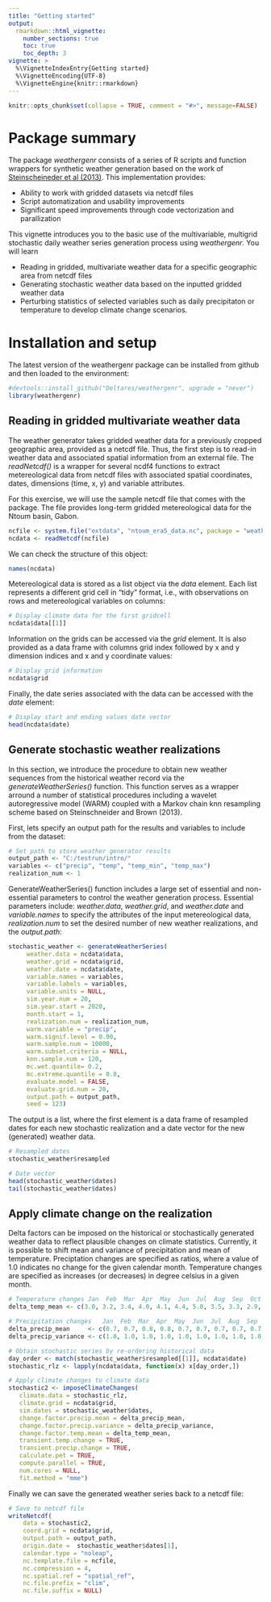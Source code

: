```yaml
---
title: "Getting started"
output:
  rmarkdown::html_vignette:
    number_sections: true
    toc: true
    toc_depth: 3
vignette: >
  %\VignetteIndexEntry{Getting started}
  %\VignetteEncoding{UTF-8}
  %\VignetteEngine{knitr::rmarkdown}
---
```


```r
knitr::opts_chunk$set(collapse = TRUE, comment = "#>", message=FALSE)
```

# Package summary

The package *weathergenr* consists of a series of R scripts and function wrappers for synthetic weather generation based on the work of [Steinscheineder et al (2013)](https://agupubs.onlinelibrary.wiley.com/doi/full/10.1002/wrcr.20528). This implementation provides:

* Ability to work with gridded datasets via netcdf files
* Script automatization and usability improvements   
* Significant speed improvements through code vectorization and parallization 

This vignette introduces you to the basic use of the multivariable, multigrid stochastic daily weather series generation process using *weathergenr*. You will learn\

* Reading in gridded, multivariate weather data for a specific geographic area from netcdf files
* Generating stochastic weather data based on the inputted gridded weather data
* Perturbing statistics of selected variables such as daily precipitaton or temperature to develop climate change scenarios.  

# Installation and setup

The latest version of the weathergenr package can be installed from github and then loaded to the environment:

```r
#devtools::install_github("Deltares/weathergenr", upgrade = "never")
library(weathergenr)
```

## Reading in gridded multivariate weather data 

The weather generator takes gridded weather data for a previously cropped geographic area, provided as a netcdf file. Thus, the first step is to read-in weather data and associated spatial information from an external file. The *readNetcdf()* is a wrapper for several ncdf4 functions to extract metereological data from netcdf files with associated spatial coordinates, dates, dimensions (time, x, y) and variable attributes.

For this exercise, we will use the sample netcdf file that comes with the package. The file provides long-term gridded metereological data for the Ntoum basin, Gabon. 

```r
ncfile <- system.file("extdata", "ntoum_era5_data.nc", package = "weathergenr")
ncdata <- readNetcdf(ncfile)
```

We can check the structure of this object:
```r
names(ncdata)
```

Metereological data is stored as a list object via the *data* element. Each list represents a different grid cell in "tidy" format, i.e., with observations on rows and metereological variables on columns:
```r
# Display climate data for the first gridcell
ncdata$data[[1]]
```

Information on the grids can be accessed via the *grid* element. It is also provided as a data frame with columns grid index followed by x and y dimension indices and x and y coordinate values:
```r
# Display grid information
ncdata$grid
```

Finally, the date series associated with the data can be accessed with the *date* element:
```r
# Display start and ending values date vector
head(ncdata$date)
```

## Generate stochastic weather realizations

In this section, we introduce the procedure to obtain new weather sequences from the historical weather record via the *generateWeatherSeries()* function. This function serves as a wrapper arround a number of statistical procedures including a wavelet autoregressive model (WARM) coupled with a Markov chain knn resampling scheme based on Steinschneider and Brown (2013).

First, lets specify an output path for the results and variables to include from the dataset:
```r
# Set path to store weather generator results
output_path <- "C:/testrun/intro/"
variables <- c("precip", "temp", "temp_min", "temp_max")
realization_num <- 1
```

GenerateWeatherSeries() function includes a large set of essential and non-essential parameters to control the weather generation process. Essential parameters include: *weather.data*, *weather.grid*, and *weather.date* and *variable.names* to specify the attributes of the input metereological data, *realization.num* to set the desired number of new weather realizations, and the *output.path*:
```r
stochastic_weather <- generateWeatherSeries(
     weather.data = ncdata$data,
     weather.grid = ncdata$grid,
     weather.date = ncdata$date,
     variable.names = variables,
     variable.labels = variables,
     variable.units = NULL,
     sim.year.num = 20,
     sim.year.start = 2020,
     month.start = 1,
     realization.num = realization_num,
     warm.variable = "precip",
     warm.signif.level = 0.90,
     warm.sample.num = 10000,
     warm.subset.criteria = NULL,
     knn.sample.num = 120,
     mc.wet.quantile= 0.2,
     mc.extreme.quantile = 0.8,
     evaluate.model = FALSE,
     evaluate.grid.num = 20,
     output.path = output_path,
     seed = 123)
```

The output is a list, where the first element is a data frame of resampled dates for each new stochastic realization and a date vector for the new (generated) weather data.
```r
# Resampled dates
stochastic_weather$resampled

# Date vector
head(stochastic_weather$dates)
tail(stochastic_weather$dates)
```

## Apply climate change on the realization

Delta factors can be imposed on the historical or stochastically generated weather data to reflect plausible changes on climate statistics. Currently, it is possible to shift mean and variance of precipitation and mean of temperature. Preciptation changes are specified as ratios, where a value of 1.0 indicates no change for the given calendar month. Temperature changes are specified as increases (or decreases) in degree celsius in a given month.

```r
# Temperature changes Jan  Feb  Mar  Apr  May  Jun  Jul  Aug  Sep  Oct  Nov  Dec
delta_temp_mean <- c(3.0, 3.2, 3.4, 4.0, 4.1, 4.4, 5.0, 3.5, 3.3, 2.9, 2.8, 2.7)

# Precipitation changes   Jan  Feb  Mar  Apr  May  Jun  Jul  Aug  Sep  Oct  Nov  Dec
delta_precip_mean     <- c(0.7, 0.7, 0.8, 0.8, 0.7, 0.7, 0.7, 0.7, 0.7, 0.7, 0.7, 0.7)
delta_precip_variance <- c(1.0, 1.0, 1.0, 1.0, 1.0, 1.0, 1.0, 1.0, 1.0, 1.0, 1.0, 1.0)

# Obtain stochastic series by re-ordering historical data
day_order <- match(stochastic_weather$resampled[[1]], ncdata$date)
stochastic_rlz <- lapply(ncdata$data, function(x) x[day_order,])

# Apply climate changes to climate data
stochastic2 <- imposeClimateChanges(
   climate.data = stochastic_rlz,
   climate.grid = ncdata$grid,
   sim.dates = stochastic_weather$dates,
   change.factor.precip.mean = delta_precip_mean,
   change.factor.precip.variance = delta_precip_variance,
   change.factor.temp.mean = delta_temp_mean,
   transient.temp.change = TRUE,
   transient.precip.change = TRUE,
   calculate.pet = TRUE, 
   compute.parallel = TRUE, 
   num.cores = NULL, 
   fit.method = "mme")
```

Finally we can save the generated weather series back to a netcdf file:
```r
# Save to netcdf file
writeNetcdf(
    data = stochastic2,
    coord.grid = ncdata$grid,
    output.path = output_path,
    origin.date =  stochastic_weather$dates[1],
    calendar.type = "noleap",
    nc.template.file = ncfile,
    nc.compression = 4,
    nc.spatial.ref = "spatial_ref",
    nc.file.prefix = "clim",
    nc.file.suffix = NULL)
```

